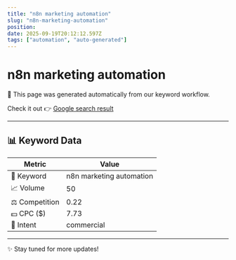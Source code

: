 ```yaml
---
title: "n8n marketing automation"
slug: "n8n-marketing-automation"
position: 
date: 2025-09-19T20:12:12.597Z
tags: ["automation", "auto-generated"]
---
```



# n8n marketing automation

<Alert>
  🚀 This page was generated automatically from our keyword workflow.
</Alert>

Check it out 👉 [Google search result]()

---

## 📊 Keyword Data

| Metric         | Value        |
|----------------|--------------|
| 🔑 Keyword     | n8n marketing automation   |
| 📈 Volume      | 50 |
| ⚖️ Competition | 0.22 |
| 💵 CPC ($)     | 7.73 |
| 🎯 Intent      | commercial |

---

✨ Stay tuned for more updates!
